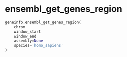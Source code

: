 # ensembl_get_genes_region { #geneinfo.ensembl_get_genes_region }

```python
geneinfo.ensembl_get_genes_region(
    chrom
    window_start
    window_end
    assembly=None
    species='homo_sapiens'
)
```

